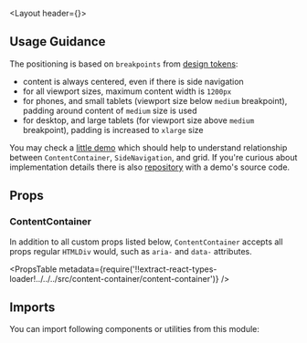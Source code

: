 

<Layout header={<PageHeader title='Content Container' description="The content container positions the main content on the page depending on the viewport size." />}>

## Usage Guidance

The positioning is based on `breakpoints` from [design tokens](/foundation/design-tokens):

- content is always centered, even if there is side navigation
- for all viewport sizes, maximum content width is `1200px`
- for phones, and small tablets (viewport size below `medium` breakpoint), padding around content of `medium` size is used
- for desktop, and large tablets (for viewport size above `medium` breakpoint), padding is increased to `xlarge` size

You may check a [little demo](https://waffles-grid.surge.sh/) which should help to understand relationship between `ContentContainer`, `SideNavigation`, and grid. If you're curious about implementation details there is also [repository](https://github.com/datacamp-engineering/waffles-demo-grid) with a demo's source code.

## Props

### ContentContainer

In addition to all custom props listed below, `ContentContainer` accepts all props regular `HTMLDiv` would, such as `aria-` and `data-` attributes.

<PropsTable
  metadata={require('!!extract-react-types-loader!../../../src/content-container/content-container')}
/>

## Imports

You can import following components or utilities from this module:

<Imports
  module={ContentContainerExports}
  path="@datacamp/waffles/content-container"
/>

</Layout>
